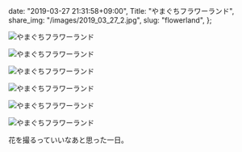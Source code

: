   date: "2019-03-27 21:31:58+09:00",
  Title: "やまぐちフラワーランド",
  share_img: "/images/2019_03_27_2.jpg",
  slug: "flowerland",
};

![やまぐちフラワーランド](/images/2019_03_27_1.jpg)

![やまぐちフラワーランド](/images/2019_03_27_2.jpg)

![やまぐちフラワーランド](/images/2019_03_27_3.jpg)

![やまぐちフラワーランド](/images/2019_03_27_4.jpg)

![やまぐちフラワーランド](/images/2019_03_27_5.jpg)

![やまぐちフラワーランド](/images/2019_03_27_6.jpg)

花を撮るっていいなあと思った一日。
